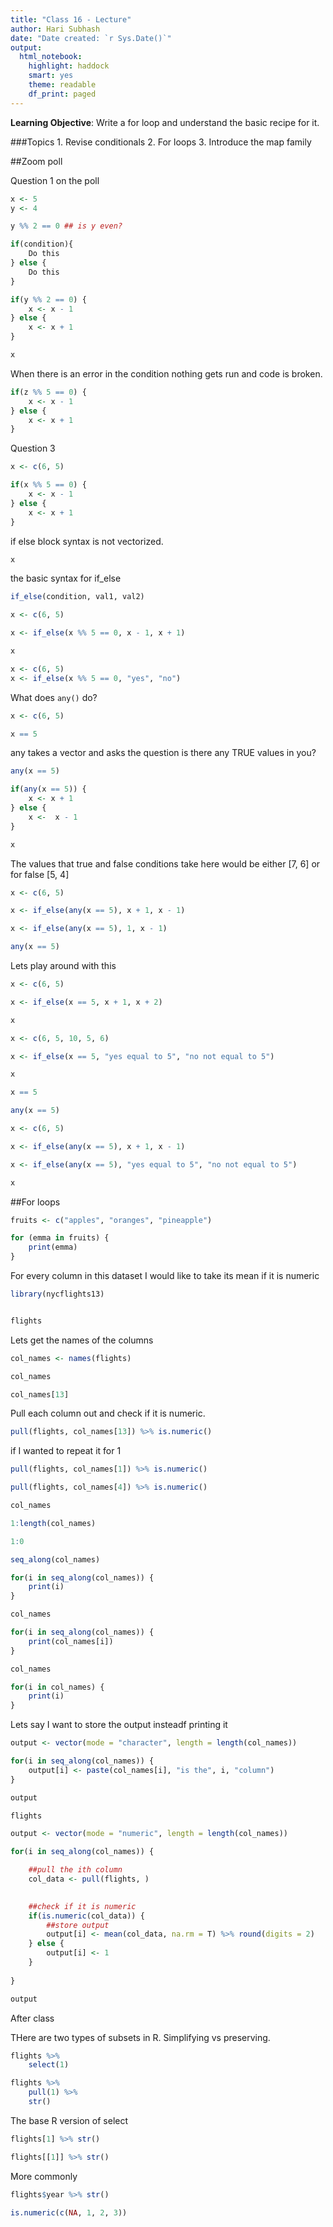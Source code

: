 ```yaml
---
title: "Class 16 - Lecture"
author: Hari Subhash
date: "Date created: `r Sys.Date()`"
output:
  html_notebook:
    highlight: haddock
    smart: yes
    theme: readable
    df_print: paged
---
```


**Learning Objective**: Write a for loop and understand the basic recipe for it.

###Topics
1. Revise conditionals
2. For loops
3. Introduce the map family


##Zoom poll

Question 1 on the poll
```r
x <- 5
y <- 4

y %% 2 == 0 ## is y even?
```

```r
if(condition){
    Do this
} else {
    Do this
}
```


```r
if(y %% 2 == 0) {
    x <- x - 1
} else {
    x <- x + 1
}

x
```

When there is an error in the condition nothing gets run and code is broken.
```r
if(z %% 5 == 0) {
    x <- x - 1
} else {
    x <- x + 1
}
```

Question 3
```r
x <- c(6, 5)

if(x %% 5 == 0) {
    x <- x - 1
} else {
    x <- x + 1
}
```
if else block syntax is not vectorized. 
```r
x
```

the basic syntax for if_else
```r
if_else(condition, val1, val2)
```


```r
x <- c(6, 5)

x <- if_else(x %% 5 == 0, x - 1, x + 1)
```

```r
x
```

```r
x <- c(6, 5)
x <- if_else(x %% 5 == 0, "yes", "no")
```


What does `any()` do?

```r
x <- c(6, 5)

x == 5
```

any takes a vector and asks the question is there any TRUE values in you?

```r
any(x == 5)
```

```r
if(any(x == 5)) {
    x <- x + 1
} else {
    x <-  x - 1
}
```

```r
x
```

The values that true and false conditions take here would be either [7, 6] or for false [5, 4]
```r
x <- c(6, 5)

x <- if_else(any(x == 5), x + 1, x - 1)
```

```r
x <- if_else(any(x == 5), 1, x - 1)
```

```r
any(x == 5)
```


Lets play around with this
```r
x <- c(6, 5)

x <- if_else(x == 5, x + 1, x + 2)
```

```r
x
```

```r
x <- c(6, 5, 10, 5, 6)

x <- if_else(x == 5, "yes equal to 5", "no not equal to 5")

x
```

```r
x == 5
```

```r
any(x == 5)
```


```r
x <- c(6, 5)

x <- if_else(any(x == 5), x + 1, x - 1)
```

```r
x <- if_else(any(x == 5), "yes equal to 5", "no not equal to 5")

x
```

##For loops

```r
fruits <- c("apples", "oranges", "pineapple")

for (emma in fruits) {
    print(emma)
}
```

For every column in this dataset I would like to take its mean if it is numeric
```r
library(nycflights13)


flights
```

Lets get the names of the columns
```r
col_names <- names(flights)

col_names
```

```r
col_names[13]
```


Pull each column out and check if it is numeric.
```r
pull(flights, col_names[13]) %>% is.numeric()
```
if I wanted to repeat it for 1
```r
pull(flights, col_names[1]) %>% is.numeric()
```

```r
pull(flights, col_names[4]) %>% is.numeric()
```

```r
col_names
```

```r
1:length(col_names)
```

```r
1:0
```


```r
seq_along(col_names)
```

```r
for(i in seq_along(col_names)) {
    print(i)
}
```
```r
col_names
```


```r
for(i in seq_along(col_names)) {
    print(col_names[i])
}
```

```r
col_names
```



```r
for(i in col_names) {
    print(i)
}
```


Lets say I want to store the output insteadf printing it
```r
output <- vector(mode = "character", length = length(col_names))

for(i in seq_along(col_names)) {
    output[i] <- paste(col_names[i], "is the", i, "column")
}

output
```
```r
flights
```


```r
output <- vector(mode = "numeric", length = length(col_names))

for(i in seq_along(col_names)) {

    ##pull the ith column
    col_data <- pull(flights, )

    
    ##check if it is numeric
    if(is.numeric(col_data)) {
        ##store output
        output[i] <- mean(col_data, na.rm = T) %>% round(digits = 2)
    } else {
        output[i] <- 1
    }
    
}

output
```


After class

THere are two types of subsets in R. Simplifying vs preserving.
```r
flights %>% 
    select(1)
```

```r
flights %>% 
    pull(1) %>% 
    str()
```

The base R version of select
```r
flights[1] %>% str()
```


```r
flights[[1]] %>% str()
```

More commonly
```r
flights$year %>% str()
```

```r
is.numeric(c(NA, 1, 2, 3))
```


